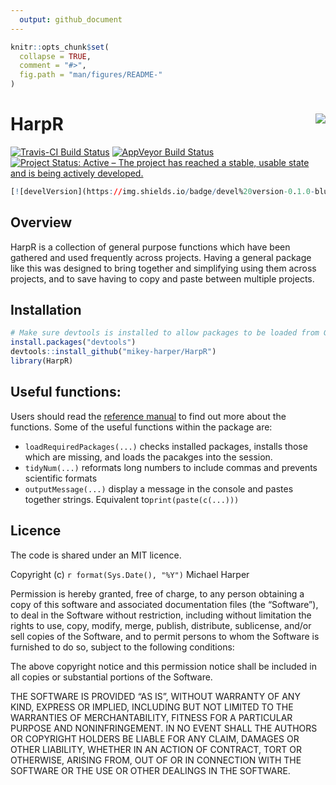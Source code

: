```yaml
---
  output: github_document
---
```


  <!-- README.md is generated from README.Rmd. Please edit that file -->

```r
knitr::opts_chunk$set(
  collapse = TRUE,
  comment = "#>",
  fig.path = "man/figures/README-"
)
```

# HarpR <img src="man/figures/logo.png" align="right" />

[![Travis-CI Build Status](https://travis-ci.org/mikey-harper/HarpR.svg?branch=master)](https://travis-ci.org/mikey-harper/HarpR)
[![AppVeyor Build Status](https://ci.appveyor.com/api/projects/status/github/mikey-harper/HarpR?branch=master&svg=true)](https://ci.appveyor.com/project/mikey-harper/HarpR)
[![Project Status: Active – The project has reached a stable, usable state and is being actively developed.](http://www.repostatus.org/badges/latest/active.svg)](http://www.repostatus.org/#active)

```r
[![develVersion](https://img.shields.io/badge/devel%20version-0.1.0-blue.svg?style=flat)](https://github.com/mikey-harper/HarpR)
```


## Overview

HarpR is a collection of general purpose functions which have been gathered and used frequently across projects. Having a general package like this was designed to bring together and simplifying using them across projects, and to save having to copy and paste between multiple projects.

## Installation

```r
# Make sure devtools is installed to allow packages to be loaded from Github
install.packages("devtools")
devtools::install_github("mikey-harper/HarpR")
library(HarpR)
```

## Useful functions:

Users should read the [reference manual](HarpR.pdf) to find out more about the functions. Some of the useful functions within the package are:

- `loadRequiredPackages(...)` checks installed packages, installs those which are missing, and loads the pacakges into the session.
- `tidyNum(...)` reformats long numbers to include commas and prevents scientific formats
- `outputMessage(...)` display a message in the console and pastes together strings. Equivalent to`print(paste(c(...)))`

## Licence

The code is shared under an MIT licence. 

Copyright (c) `r format(Sys.Date(), "%Y")` Michael Harper

Permission is hereby granted, free of charge, to any person obtaining a copy
of this software and associated documentation files (the "Software"), to deal
in the Software without restriction, including without limitation the rights
to use, copy, modify, merge, publish, distribute, sublicense, and/or sell
copies of the Software, and to permit persons to whom the Software is
furnished to do so, subject to the following conditions:

The above copyright notice and this permission notice shall be included in all
copies or substantial portions of the Software.

THE SOFTWARE IS PROVIDED "AS IS", WITHOUT WARRANTY OF ANY KIND, EXPRESS OR
IMPLIED, INCLUDING BUT NOT LIMITED TO THE WARRANTIES OF MERCHANTABILITY,
FITNESS FOR A PARTICULAR PURPOSE AND NONINFRINGEMENT. IN NO EVENT SHALL THE
AUTHORS OR COPYRIGHT HOLDERS BE LIABLE FOR ANY CLAIM, DAMAGES OR OTHER
LIABILITY, WHETHER IN AN ACTION OF CONTRACT, TORT OR OTHERWISE, ARISING FROM,
OUT OF OR IN CONNECTION WITH THE SOFTWARE OR THE USE OR OTHER DEALINGS IN THE
SOFTWARE.

